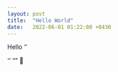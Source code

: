```yaml
---
layout: post
title:  "Hello World"
date:   2022-06-01 01:22:00 +0430
---
```

Hello
'\time'
\time
\date
\today
'\today'
"\today"
🥇
